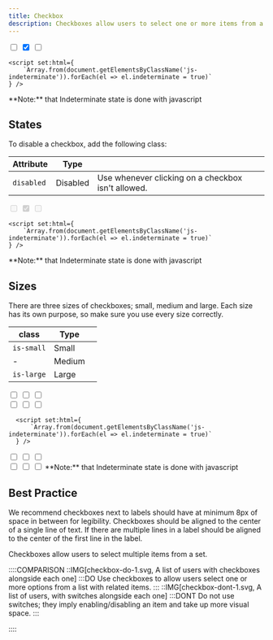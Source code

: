 ```yaml
---
title: Checkbox
description: Checkboxes allow users to select one or more items from a set.
---
```


<Preview center>
    <input type="checkbox" />
    <input type="checkbox" checked />
    <input type="checkbox" class="js-indeterminate" />

    <script set:html={
        `Array.from(document.getElementsByClassName('js-indeterminate')).forEach(el => el.indeterminate = true)`
    } />
</Preview>
**Note:** that Indeterminate state is done with javascript

## States

To disable a checkbox, add the following class:

| Attribute  | Type     |                                                    |
| ---------- | -------- | -------------------------------------------------- |
| `disabled` | Disabled | Use whenever clicking on a checkbox isn't allowed. |

<Preview center>
    <input type="checkbox" disabled />
    <input type="checkbox" checked disabled />
    <input type="checkbox" disabled class="js-indeterminate" />


    <script set:html={
        `Array.from(document.getElementsByClassName('js-indeterminate')).forEach(el => el.indeterminate = true)`
    } />
</Preview>
**Note:** that Indeterminate state is done with javascript

## Sizes

There are three sizes of checkboxes; small, medium and large. Each size has its own purpose, so make sure you use every size correctly.

| class      | Type   |     |
| ---------- | ------ | --- |
| `is-small` | Small  |     |
| -          | Medium |     |
| `is-large` | Large  |     |

<Preview center>
  <only-preview>
    <div class="u-flex u-flex-vertical u-gap-16 ">
        <div class="u-flex u-gap-16 u-main-center u-cross-center">
            <input type="checkbox" class="is-small" />
            <input type="checkbox" />
            <input type="checkbox" class="is-large" />
        </div>
        <div class="u-flex u-gap-16 u-main-center u-cross-center">
            <input type="checkbox" class="is-small js-indeterminate" />
            <input type="checkbox" class="js-indeterminate" />
            <input type="checkbox" class="is-large js-indeterminate" />
        </div>
    </div>

      <script set:html={
          `Array.from(document.getElementsByClassName('js-indeterminate')).forEach(el => el.indeterminate = true)`
      } />
  </only-preview>
  <only-html>
    <input type="checkbox" class="is-small" />
    <input type="checkbox" />
    <input type="checkbox" class="is-large" />
    <br />
    <input type="checkbox" class="is-small js-indeterminate" />
    <input type="checkbox" class="js-indeterminate" />
    <input type="checkbox" class="is-large js-indeterminate" />
  </only-html>
</Preview>
**Note:** that Indeterminate state is done with javascript

## Best Practice

We recommend checkboxes next to labels should have at minimum 8px of space in between for legibility. Checkboxes should be aligned to the center of a single line of text. If there are multiple lines in a label should be aligned to the center of the first line in the label.

Checkboxes allow users to select multiple items from a set.

::::COMPARISON
::IMG[checkbox-do-1.svg, A list of users with checkboxes alongside each one]
:::DO
Use checkboxes to allow users select one or more options from a list with related items.
:::
::IMG[checkbox-dont-1.svg, A list of users, with switches alongside each one]
:::DONT
Do not use switches; they imply enabling/disabling an item and take up more visual space.
:::

::::
